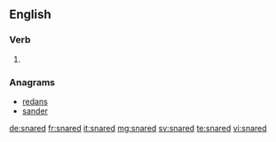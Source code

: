 ==English==

===Verb===
{{head|en}}

# {{en-past of|snare}}

===Anagrams===
* [[redans#English|redans]]
* [[sander#English|sander]]

[[de:snared]]
[[fr:snared]]
[[it:snared]]
[[mg:snared]]
[[sv:snared]]
[[te:snared]]
[[vi:snared]]